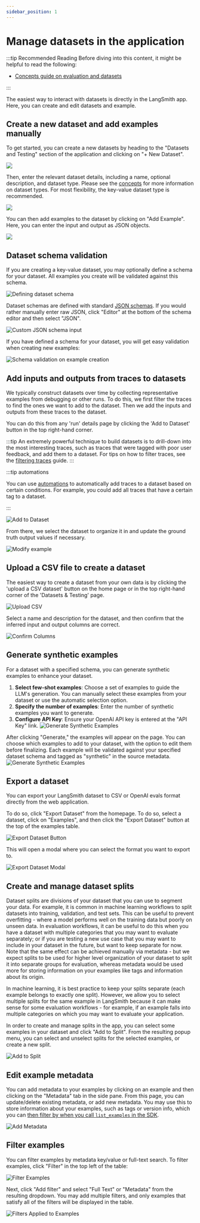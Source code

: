 ```yaml
---
sidebar_position: 1
---
```


# Manage datasets in the application

:::tip Recommended Reading
Before diving into this content, it might be helpful to read the following:

- [Concepts guide on evaluation and datasets](../../evaluation/concepts/index#datasets-and-examples)

:::

The easiest way to interact with datasets is directly in the LangSmith app. Here, you can create and edit datasets and example.

## Create a new dataset and add examples manually

To get started, you can create a new datasets by heading to the "Datasets and Testing" section of the application and clicking on "+ New Dataset".

![](../static/new_dataset.png)

Then, enter the relevant dataset details, including a name, optional description, and dataset type. Please see the [concepts](../../evaluation/concepts/index#datasets-and-examples) for more information on dataset types. For most flexibility, the key-value dataset type is recommended.

![](../static/enter_dataset_details.png)

You can then add examples to the dataset by clicking on "Add Example". Here, you can enter the input and output as JSON objects.

![](../static/add_manual_example.png)

## Dataset schema validation

If you are creating a key-value dataset, you may optionally define a schema for your dataset. All examples you create will be validated against this schema.

![Defining dataset schema](../static/dataset_schema_definition.png)

Dataset schemas are defined with standard [JSON schemas](https://json-schema.org/). If you would rather manually enter raw JSON, click "Editor" at the bottom of the schema editor and then select "JSON".

![Custom JSON schema input](../static/custom_json_schema.png)

If you have defined a schema for your dataset, you will get easy validation when creating new examples:

![Schema validation on example creation](../static/schema_validation.png)

## Add inputs and outputs from traces to datasets

We typically construct datasets over time by collecting representative examples from debugging or other runs. To do this, we first filter the traces to find the ones we want to add to the dataset. Then we add the inputs and outputs from these traces to the dataset.

You can do this from any 'run' details page by clicking the 'Add to Dataset' button in the top right-hand corner.

:::tip
An extremely powerful technique to build datasets is to drill-down into the most interesting traces, such as traces that were tagged with poor user feedback, and add them to a dataset.
For tips on how to filter traces, see the [filtering traces](../monitoring/filter_traces_in_application) guide.
:::

:::tip automations

You can use [automations](../monitoring/rules) to automatically add traces to a dataset based on certain conditions. For example, you could add all traces that have a certain tag to a dataset.

:::

![Add to Dataset](../static/add_to_dataset.png)

From there, we select the dataset to organize it in and update the ground truth output values if necessary.

![Modify example](../static/modify_example.png)

## Upload a CSV file to create a dataset

The easiest way to create a dataset from your own data is by clicking the 'upload a CSV dataset' button on the home page or in the top right-hand corner of the 'Datasets & Testing' page.

![Upload CSV](../static/create_dataset_csv.png)

Select a name and description for the dataset, and then confirm that the inferred input and output columns are correct.

![Confirm Columns](../static/select_columns.png)

## Generate synthetic examples

For a dataset with a specified schema, you can generate synthetic examples to enhance your dataset.

1. **Select few-shot examples**: Choose a set of examples to guide the LLM's generation. You can manually select these examples from your dataset or use the automatic selection option.
2. **Specify the number of examples**: Enter the number of synthetic examples you want to generate.
3. **Configure API Key**: Ensure your OpenAI API key is entered at the "API Key" link.
   ![Generate Synthetic Examples](../static/generate_synthetic_examples_create.png)

After clicking "Generate," the examples will appear on the page. You can choose which examples to add to your dataset, with the option to edit them before finalizing.
Each example will be validated against your specified dataset schema and tagged as "synthetic" in the source metadata.
![Generate Synthetic Examples](../static/generate_synthetic_examples_pane.png)

## Export a dataset

You can export your LangSmith dataset to CSV or OpenAI evals format directly from the web application.

To do so, click "Export Dataset" from the homepage.
To do so, select a dataset, click on "Examples", and then click the "Export Dataset" button at the top of the examples table.

![Export Dataset Button](../static/export-dataset-button.png)

This will open a modal where you can select the format you want to export to.

![Export Dataset Modal](../static/export-dataset-modal.png)

## Create and manage dataset splits

Dataset splits are divisions of your dataset that you can use to segment your data. For example, it is common
in machine learning workflows to split datasets into training, validation, and test sets. This can be useful
to prevent overfitting - where a model performs well on the training data but poorly on unseen data. In evaluation
workflows, it can be useful to do this when you have a dataset with multiple categories that you may want to evaluate
separately; or if you are testing a new use case that you may want to include in your dataset in the future, but want
to keep separate for now. Note that the same effect can be achieved manually via metadata - but we expect splits
to be used for higher level organization of your dataset to split it into separate groups for evaluation, whereas
metadata would be used more for storing information on your examples like tags and information about its origin.

In machine learning, it is best practice to keep your splits separate (each example belongs to exactly one split).
However, we allow you to select multiple splits for the same example in LangSmith because it can make sense for
some evaluation workflows - for example, if an example falls into multiple categories on which you may want to
evaluate your application.

In order to create and manage splits in the app, you can select some examples in your dataset and click "Add to Split". From the resulting popup menu,
you can select and unselect splits for the selected examples, or create a new split.

![Add to Split](../static/add_to_split2.png)

## Edit example metadata

You can add metadata to your examples by clicking on an example and then clicking on the "Metadata" tab in the side pane.
From this page, you can update/delete existing metadata, or add new metadata. You may use this to store information about
your examples, such as tags or version info, which you can [then filter by when you call `list_examples` in the SDK](/how_to_guides/datasets/manage_datasets_programmatically#list-examples-by-metadata).

![Add Metadata](../static/add_metadata.png)

## Filter examples

You can filter examples by metadata key/value or full-text search. To filter examples, click "Filter" in the top left of the table:

![Filter Examples](../static/filter_examples.png)

Next, click "Add filter" and select "Full Text" or "Metadata" from the resulting dropdown. You may add multiple filters, and only examples that satisfy all of the
filters will be displayed in the table.

![Filters Applied to Examples](../static/filters_applied.png)
